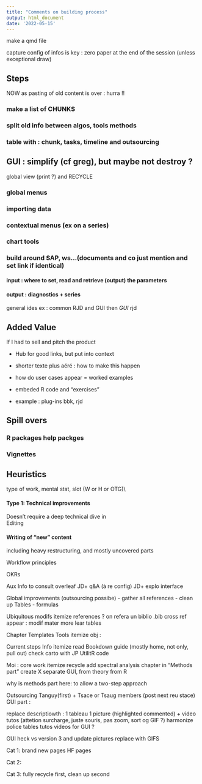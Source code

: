 ```yaml
---
title: "Comments on building process"
output: html_document
date: '2022-05-15'
---
```


make a qmd file

capture config of infos is key : zero paper at the end of the session (unless exceptional draw)

## Steps

NOW as pasting of old content is over : hurra !!

### make a list of CHUNKS

### split old info between algos, tools methods

### table with : chunk, tasks, timeline and outsourcing

## GUI : simplify (cf greg), but maybe not destroy ?

global view (print ?) and RECYCLE

### global menus

### importing data

### contextual menus (ex on a series)

### chart tools

### build around SAP, ws...(documents and co just mention and set link if identical)

#### input : where to set, read and retrieve (output) the parameters

#### output : diagnostics + series

general ides ex : common RJD and GUI then *GUI* rjd

## Added Value

If I had to sell and pitch the product

-   Hub for good links, but put into context

-   shorter texte plus aéré : how to make this happen

-   how do user cases appear = worked examples

-   embeded R code and "exercises"

-   example : plug-ins bbk, rjd

## Spill overs

### R packages help packges

### Vignettes

## Heuristics

type of work, mental stat, slot (W or H or OTG)\\

#### Type 1: Technical improvements

Doesn't require a deep technical dive in\
Editing

#### Writing of "new" content

including heavy restructuring, and mostly uncovered parts

Workflow principles

OKRs

Aux Info to consult overleaf JD+ q&A (à re config) JD+ explo interface

Global improvements (outsourcing possibe) - gather all references - clean up Tables - formulas

Ubiquitous modifs itemize references ? on refera un biblio .bib cross ref appear : modif mater more lear tables

Chapter Templates Tools itemize obj :

Current steps Info itemize read Bookdown guide (mostly home, not only, pull out) check carto with JP UtilitR code

Moi : core work itemize recycle add spectral analysis chapter in "Methods part" create X separate GUI, from theory from R

why is methods part here: to allow a two-step approach

Outsourcing Tanguy(first) + Tsace or Tsaug members (post next reu stace) GUI part :

replace descriptiowth : 1 tableau 1 picture (highlighted commented) + video tutos (attetion surcharge, juste souris, pas zoom, sort og GIF ?) harmonize police tables tutos videos for GUI ?

GUI heck vs version 3 and update pictures replace with GIFS

Cat 1: brand new pages HF pages

Cat 2:

Cat 3: fully recycle first, clean up second
